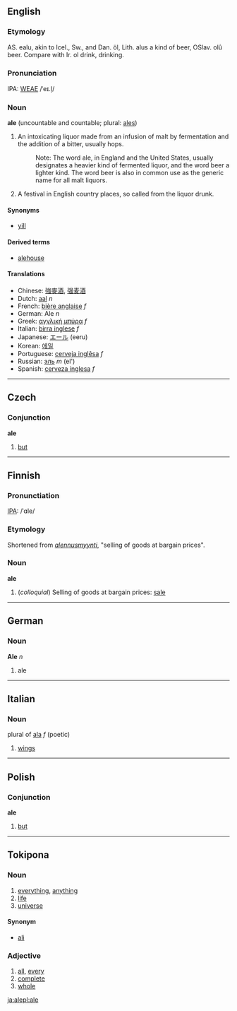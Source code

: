 ==English==
===Etymology===
AS. ealu, akin to Icel., Sw., and Dan. öl, Lith. alus a kind of beer, OSlav. olû beer. Compare with Ir. ol drink, drinking.

===Pronunciation===
IPA: [[WEAE]] /ˈeɪ.l̩/

===Noun===
'''ale''' (uncountable and countable; plural: [[ales]])

# An intoxicating liquor made from an infusion of malt by fermentation and the addition of a bitter, usually hops.
#:    Note: The word ale, in England and the United States, usually designates a heavier kind of fermented liquor, and the word beer a lighter kind. The word beer is also in common use as the generic name for all malt liquors.
# A festival in English country places, so called from the liquor drunk.
<!-- material copied from Webster's Revised Unabridged Dictionary (1913) -->

====Synonyms====
*[[yill]]

====Derived terms====
*[[alehouse]]

====Translations====
*Chinese: [[強麥酒]], [[强麦酒]]
*Dutch: [[aal]] ''n''
*French: [[bière anglaise]] ''f''
*German: Ale ''n''
*Greek: [[αγγλική μπύρα]] ''f''
*Italian: [[birra inglese]] ''f''
*Japanese: [[エール]] (eeru)
*Korean: [[에일]]
*Portuguese: [[cerveja inglêsa]] ''f''
*Russian: [[эль]] ''m'' (el')
*Spanish: [[cerveza inglesa]] ''f''

----

==Czech==
===Conjunction===
'''ale'''

#[[but]]

----

==Finnish==
===Pronunctiation===
[[w:IPA|IPA]]: /ˈ&#x0251;le/

===Etymology===
Shortened from ''[[alennusmyynti]]'', "selling of goods at bargain prices".

===Noun===
'''ale'''

# (''colloquial'') Selling of goods at bargain prices: [[sale]]

----

==German==
===Noun===
'''Ale''' ''n''

# ale

----

==Italian==
===Noun===
plural of [[ala#Italian|ala]] ''f'' (poetic)

# [[wings]]

----

==Polish==
===Conjunction===
'''ale'''

# [[but]]
----
==Tokipona==
===Noun===
#[[everything]], [[anything]]
#[[life]]
#[[universe]]

====Synonym====
*[[ali]]

===Adjective===
# [[all]], [[every]]
# [[complete]]
# [[whole]]

[[ja:ale]][[pl:ale]]